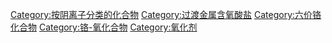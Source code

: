 {{catmore}}
{{Commonscat|Chromates}}

[[Category:按阴离子分类的化合物|Category:按阴离子分类的化合物]]
[[Category:过渡金属含氧酸盐|Category:过渡金属含氧酸盐]]
[[Category:六价铬化合物|Category:六价铬化合物]]
[[Category:铬-氧化合物|Category:铬-氧化合物]]
[[Category:氧化剂|Category:氧化剂]]